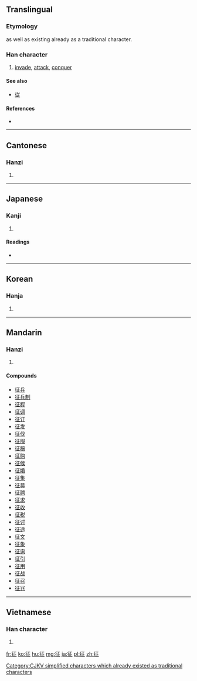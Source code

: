 {{also|徴|徵}}
==Translingual==
{{ja-forms|征|征|征[[徵]]}}

===Etymology===
{{Han compound|彳|正|c1=s|c2=p|ls=psc}}

{{Han simp|徵|f=|t=正}} as well as existing already as a traditional character.

[[Category:CJKV simplified characters which already existed as traditional characters]]

===Han character===
{{Han char|rn=60|rad=彳|as=05|sn=8|four=2121<sub>1</sub>|canj=竹人一卜一 (HOMYM)|ids=⿰[[彳]][[正]]}}

# [[invade]], [[attack]], [[conquer]]

====See also====
* [[従]] <!-- visually similar -->

====References====
* {{Han ref|kx=0365.370|dkj=10077|dj=0686.040|hdz=20815.020|uh=5F81|ud=24449|bh=A9BA|bd=43450}}

----

==Cantonese==

===Hanzi===
{{yue-hanzi|jyut=[[zing1]]|y=jing1|tra=徵}}

# {{defn|lang=yue|sort=彳05}}

----

==Japanese==

===Kanji===
{{ja-kanji|grade=c|rs=彳05}}

# {{defn|lang=ja|sort=彳05}}

====Readings====
* {{ja-readings|on=[[せい]] (sei)|kun=[[うつ]] (utsu), [[ゆく]] (yuku), [[とる]] (toru)}}

----

==Korean==

===Hanja===
{{ko-hanja|hangeul=정|eumhun=|rv=jeong|mr=chŏng|y=ceng}}

# {{defn|lang=ko|sort=彳05}}

----

==Mandarin==

===Hanzi===
{{cmn-hanzi|tra=徵|pin=[[zhēng]] ([[zheng1]]), [[wàng]] ([[wang4]])|wg=cheng<sup>1</sup>, wang<sup>4</sup>}}

# {{defn|lang=cmn|sort=彳05}}

====Compounds====
* [[征兵]]
* [[征兵制]]
* [[征程]]
* [[征调]]
* [[征订]]
* [[征发]]
* [[征伐]]
* [[征服]]
* [[征稿]]
* [[征购]]
* [[征候]]
* [[征婚]]
* [[征集]]
* [[征募]]
* [[征聘]]
* [[征求]]
* [[征收]]
* [[征税]]
* [[征讨]]
* [[征途]]
* [[征文]]
* [[征象]]
* [[征询]]
* [[征引]]
* [[征用]]
* [[征战]]
* [[征召]]
* [[征兆]]

----

==Vietnamese==

===Han character===
{{vi-readings|rs=彳05| hanviet = chinh}}

# {{defn|lang=vi|sort=彳05}}

[[fr:征]]
[[ko:征]]
[[hu:征]]
[[mg:征]]
[[ja:征]]
[[pl:征]]
[[zh:征]]